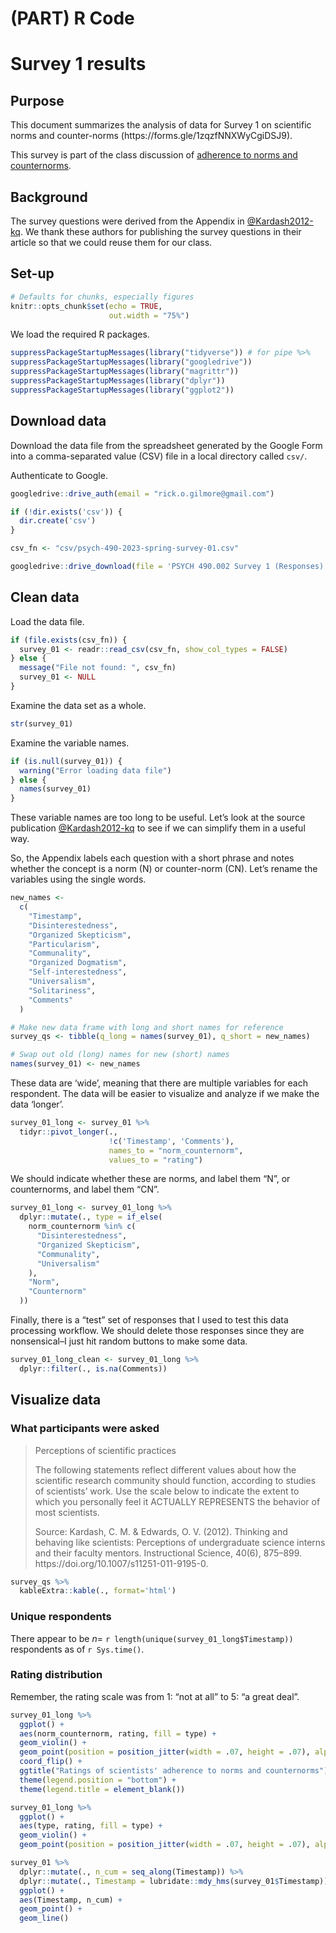 # (PART) R Code {-} 

# Survey 1 results {- #survey_01_results}

## Purpose {-}

This document summarizes the analysis of data for Survey 1 on scientific norms and counter-norms (https://forms.gle/1zqzfNNXWyCgiDSJ9).

This survey is part of the class discussion of [adherence to norms and counternorms](adherence-to-norms-and-counter-norms.html).

## Background {-}

The survey questions were derived from the Appendix in [@Kardash2012-kq](https://doi.org/10.1007/s11251-011-9195-0).
We thank these authors for publishing the survey questions in their article so that we could reuse them for our class.

## Set-up {-}

```r
# Defaults for chunks, especially figures
knitr::opts_chunk$set(echo = TRUE,
                      out.width = "75%")
```

We load the required R packages.

```r
suppressPackageStartupMessages(library("tidyverse")) # for pipe %>%
suppressPackageStartupMessages(library("googledrive"))
suppressPackageStartupMessages(library("magrittr"))
suppressPackageStartupMessages(library("dplyr"))
suppressPackageStartupMessages(library("ggplot2"))
```

## Download data {-}

Download the data file from the spreadsheet generated by the Google Form into a comma-separated value (CSV) file in a local directory called `csv/`.

Authenticate to Google.

```r
googledrive::drive_auth(email = "rick.o.gilmore@gmail.com")
```

```r
if (!dir.exists('csv')) {
  dir.create('csv')
}

csv_fn <- "csv/psych-490-2023-spring-survey-01.csv"
```

```r
googledrive::drive_download(file = 'PSYCH 490.002 Survey 1 (Responses)', path = csv_fn, type = 'csv', overwrite = TRUE)
```

## Clean data {-}

Load the data file.

```r
if (file.exists(csv_fn)) {
  survey_01 <- readr::read_csv(csv_fn, show_col_types = FALSE)
} else {
  message("File not found: ", csv_fn)
  survey_01 <- NULL
}
```

Examine the data set as a whole.

```r
str(survey_01)
```

Examine the variable names.

```r
if (is.null(survey_01)) {
  warning("Error loading data file")
} else {
  names(survey_01)
}
```

These variable names are too long to be useful.
Let's look at the source publication [@Kardash2012-kq](https://doi.org/10.1007/s11251-011-9195-0) to see if we can simplify them in a useful way.

So, the Appendix labels each question with a short phrase and notes whether the concept is a norm (N) or counter-norm (CN).
Let's rename the variables using the single words.

```r
new_names <-
  c(
    "Timestamp",
    "Disinterestedness",
    "Organized Skepticism",
    "Particularism",
    "Communality",
    "Organized Dogmatism",
    "Self-interestedness",
    "Universalism",
    "Solitariness",
    "Comments"
  )

# Make new data frame with long and short names for reference
survey_qs <- tibble(q_long = names(survey_01), q_short = new_names)

# Swap out old (long) names for new (short) names
names(survey_01) <- new_names
```

These data are 'wide', meaning that there are multiple variables for each respondent.
The data will be easier to visualize and analyze if we make the data 'longer'.

```r
survey_01_long <- survey_01 %>%
  tidyr::pivot_longer(.,
                      !c('Timestamp', 'Comments'),
                      names_to = "norm_counternorm",
                      values_to = "rating")
```

We should indicate whether these are norms, and label them "N", or counternorms, and label them "CN".

```r
survey_01_long <- survey_01_long %>%
  dplyr::mutate(., type = if_else(
    norm_counternorm %in% c(
      "Disinterestedness",
      "Organized Skepticism",
      "Communality",
      "Universalism"
    ),
    "Norm",
    "Counternorm"
  ))
```

Finally, there is a "test" set of responses that I used to test this data processing workflow.
We should delete those responses since they are nonsensical--I just hit random buttons to make some data.

```r
survey_01_long_clean <- survey_01_long %>%
  dplyr::filter(., is.na(Comments))
```

## Visualize data {-}

### What participants were asked {- #questions-asked}

>Perceptions of scientific practices
>
>The following statements reflect different values about how the scientific research community should function, according to studies of scientists’ work. Use the scale below to indicate the extent to which you personally feel it ACTUALLY REPRESENTS the behavior of most scientists.
>
> Source: Kardash, C. M. & Edwards, O. V. (2012). Thinking and behaving like scientists: Perceptions of undergraduate science interns and their faculty mentors. Instructional Science, 40(6), 875–899. https://doi.org/10.1007/s11251-011-9195-0.

```r
survey_qs %>%
  kableExtra::kable(., format='html')
```

### Unique respondents {-}

There appear to be $n=$ `r length(unique(survey_01_long$Timestamp))` respondents as of `r Sys.time()`.

### Rating distribution {-}

Remember, the rating scale was from 1: "not at all" to 5: "a great deal".

```r
survey_01_long %>% 
  ggplot() + 
  aes(norm_counternorm, rating, fill = type) + 
  geom_violin() +
  geom_point(position = position_jitter(width = .07, height = .07), alpha = 0.5) +
  coord_flip() +
  ggtitle("Ratings of scientists' adherence to norms and counternorms") +
  theme(legend.position = "bottom") +
  theme(legend.title = element_blank())
```

```r
survey_01_long %>% 
  ggplot() + 
  aes(type, rating, fill = type) + 
  geom_violin() +
  geom_point(position = position_jitter(width = .07, height = .07), alpha = 0.5)
```

```r
survey_01 %>%
  dplyr::mutate(., n_cum = seq_along(Timestamp)) %>%
  dplyr::mutate(., Timestamp = lubridate::mdy_hms(survey_01$Timestamp)) %>%
  ggplot() + 
  aes(Timestamp, n_cum) +
  geom_point() +
  geom_line()
```

